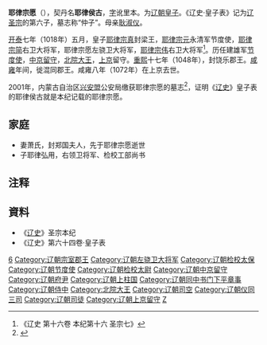 '''耶律宗愿'''（{{bd|1008年||1072年||catIdx=Y}}），契丹名'''耶律侯古'''，[[表字|字]]讹里本。为[[辽朝|辽朝]][[皇子|皇子]]。《辽史·皇子表》记为[[辽圣宗|辽圣宗]]的第六子，墓志称“仲子”。母亲[[耿淑仪|耿淑仪]]。

[[開泰_(遼)|开泰]]七年（1018年）五月，皇子[[耶律宗真|耶律宗真]]封梁王，[[耶律宗元|耶律宗元]]永清军节度使，[[耶律宗简|耶律宗简]]右卫大将军，耶律宗愿左骁卫大将军，[[耶律宗伟|耶律宗伟]]右卫大将军<ref>《辽史 第十六卷 本纪第十六 圣宗七》</ref>。历任建雄军[[节度使|节度使]]，[[辽中京|中京]][[留守|留守]]，[[北院大王|北院大王]]，[[辽上京|上京]]留守。[[重熙|重熙]]十七年（1048年），封饶乐郡王。[[咸雍|咸雍]]年间，徙混同郡王。咸雍八年（1072年）在上京去世。

2001年，内蒙古自治区[[兴安盟|兴安盟]]公安局缴获耶律宗愿的墓志<ref>{{cite web|url=http://www.tlkfq.com.cn/tlgushi/tlzg/200806/646.html|title=鲜为人知的大辽皇家园陵|publisher=通辽经济技术开发区科教文广局网|author=作者：郭浩、郝维彬、王彩凤、孙颖，文章录入：施杨，责任编辑：施杨|date=2008-06-11|accessdate=2013-09-15|language=Zh-hans}}{{dead link|date=2018年4月 |bot=InternetArchiveBot |fix-attempted=yes }}</ref>，证明《[[辽史|辽史]]》皇子表的耶律侯古就是本纪记载的耶律宗愿。

== 家庭 ==

*妻萧氏，封郑国夫人，先于耶律宗愿逝世
*子耶律弘用，右领卫将军、检校工部尚书

== 注释 ==

{{Reflist|2}}

== 資料 ==
*《[[辽史|辽史]]》圣宗本纪
*《辽史》第六十四卷·皇子表

[[Category:辽圣宗皇子|6]]
[[Category:辽朝宗室郡王|Category:辽朝宗室郡王]]
[[Category:辽朝左骁卫大将军|Category:辽朝左骁卫大将军]]
[[Category:辽朝检校太保|Category:辽朝检校太保]]
[[Category:辽朝节度使|Category:辽朝节度使]]
[[Category:辽朝检校太尉|Category:辽朝检校太尉]]
[[Category:辽朝中京留守|Category:辽朝中京留守]]
[[Category:辽朝府尹|Category:辽朝府尹]]
[[Category:辽朝上柱国|Category:辽朝上柱国]]
[[Category:辽朝同中书门下平章事|Category:辽朝同中书门下平章事]]
[[Category:辽朝侍中|Category:辽朝侍中]]
[[Category:北院大王|Category:北院大王]]
[[Category:辽朝司空|Category:辽朝司空]]
[[Category:辽朝仪同三司|Category:辽朝仪同三司]]
[[Category:辽朝司徒|Category:辽朝司徒]]
[[Category:辽朝上京留守|Category:辽朝上京留守]]
[[Category:耶律氏|Z]]
